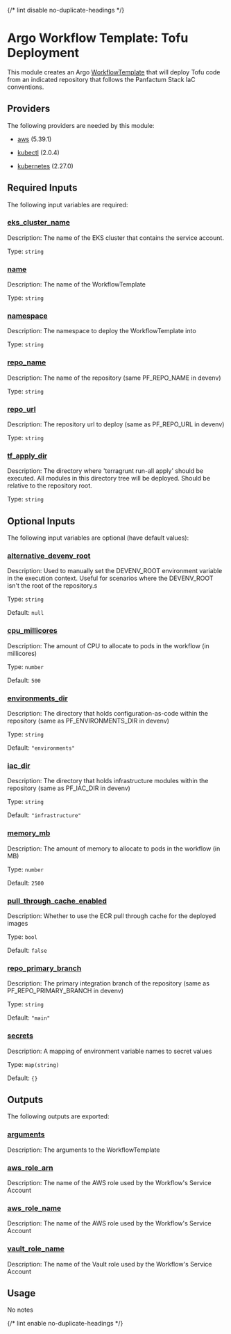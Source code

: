 
{/* lint disable no-duplicate-headings */}

# Argo Workflow Template: Tofu Deployment

<ModuleHeader name="wf_tf_deploy" sourceHref="https://github.com/Panfactum/stack/tree/__PANFACTUM_VERSION_MAIN__/packages/infrastructure/wf_tf_deploy" status="alpha" type="submodule" />

This module creates an Argo [WorkflowTemplate](https://argo-workflows.readthedocs.io/en/latest/workflow-templates/)
that will deploy Tofu code from an indicated repository that follows the Panfactum Stack IaC conventions.

## Providers

The following providers are needed by this module:

* [aws](https://registry.terraform.io/providers/hashicorp/aws/5.39.1/docs) (5.39.1)

* [kubectl](#requirement_kubectl) (2.0.4)

* [kubernetes](https://registry.terraform.io/providers/hashicorp/kubernetes/2.27.0/docs) (2.27.0)

## Required Inputs

The following input variables are required:

### <a name="input_eks_cluster_name" /> [eks\_cluster\_name](#input_eks_cluster_name)

Description: The name of the EKS cluster that contains the service account.

Type: `string`

### <a name="input_name" /> [name](#input_name)

Description: The name of the WorkflowTemplate

Type: `string`

### <a name="input_namespace" /> [namespace](#input_namespace)

Description: The namespace to deploy the WorkflowTemplate into

Type: `string`

### <a name="input_repo_name" /> [repo\_name](#input_repo_name)

Description: The name of the repository (same PF\_REPO\_NAME in devenv)

Type: `string`

### <a name="input_repo_url" /> [repo\_url](#input_repo_url)

Description: The repository url to deploy (same as PF\_REPO\_URL in devenv)

Type: `string`

### <a name="input_tf_apply_dir" /> [tf\_apply\_dir](#input_tf_apply_dir)

Description: The directory where 'terragrunt run-all apply' should be executed. All modules in this directory tree will be deployed. Should be relative to the repository root.

Type: `string`

## Optional Inputs

The following input variables are optional (have default values):

### <a name="input_alternative_devenv_root" /> [alternative\_devenv\_root](#input_alternative_devenv_root)

Description: Used to manually set the DEVENV\_ROOT environment variable in the execution context. Useful for scenarios where the DEVENV\_ROOT isn't the root of the repository.s

Type: `string`

Default: `null`

### <a name="input_cpu_millicores" /> [cpu\_millicores](#input_cpu_millicores)

Description: The amount of CPU to allocate to pods in the workflow (in millicores)

Type: `number`

Default: `500`

### <a name="input_environments_dir" /> [environments\_dir](#input_environments_dir)

Description: The directory that holds configuration-as-code within the repository (same as PF\_ENVIRONMENTS\_DIR in devenv)

Type: `string`

Default: `"environments"`

### <a name="input_iac_dir" /> [iac\_dir](#input_iac_dir)

Description: The directory that holds infrastructure modules within the repository (same as PF\_IAC\_DIR in devenv)

Type: `string`

Default: `"infrastructure"`

### <a name="input_memory_mb" /> [memory\_mb](#input_memory_mb)

Description: The amount of memory to allocate to pods in the workflow (in MB)

Type: `number`

Default: `2500`

### <a name="input_pull_through_cache_enabled" /> [pull\_through\_cache\_enabled](#input_pull_through_cache_enabled)

Description: Whether to use the ECR pull through cache for the deployed images

Type: `bool`

Default: `false`

### <a name="input_repo_primary_branch" /> [repo\_primary\_branch](#input_repo_primary_branch)

Description: The primary integration branch of the repository (same as PF\_REPO\_PRIMARY\_BRANCH in devenv)

Type: `string`

Default: `"main"`

### <a name="input_secrets" /> [secrets](#input_secrets)

Description: A mapping of environment variable names to secret values

Type: `map(string)`

Default: `{}`

## Outputs

The following outputs are exported:

### <a name="output_arguments" /> [arguments](#output_arguments)

Description: The arguments to the WorkflowTemplate

### <a name="output_aws_role_arn" /> [aws\_role\_arn](#output_aws_role_arn)

Description: The name of the AWS role used by the Workflow's Service Account

### <a name="output_aws_role_name" /> [aws\_role\_name](#output_aws_role_name)

Description: The name of the AWS role used by the Workflow's Service Account

### <a name="output_vault_role_name" /> [vault\_role\_name](#output_vault_role_name)

Description: The name of the Vault role used by the Workflow's Service Account

## Usage

No notes

{/* lint enable no-duplicate-headings */}
